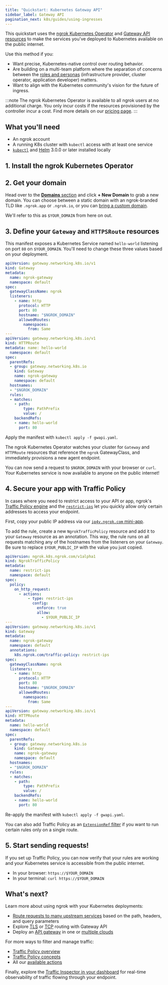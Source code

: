 ```yaml
---
title: "Quickstart: Kubernetes Gateway API"
sidebar_label: Gateway API
pagination_next: k8s/guides/using-ingresses
---
```




This quickstart uses the [ngrok Kubernetes Operator](/docs/k8s) and [Gateway API resources](https://gateway-api.sigs.k8s.io/) to make the services you've deployed to Kubernetes available on the public internet.

Use this method if you:

- Want precise, Kubernetes-native control over routing behavior.
- Are building on a multi-team platform where the separation of concerns between the [roles and personas](https://gateway-api.sigs.k8s.io/concepts/roles-and-personas/) (infrastructure provider, cluster operator, application developer) matters.
- Want to align with the Kubernetes community's vision for the future of ingress.

:::note
The ngrok Kubernetes Operator is available to all ngrok users at no additional charge.
You only incur costs if the resources provisioned by the controller incur a cost.
Find more details on our [pricing page](https://ngrok.com/pricing).
:::

## What you'll need

- An ngrok account
- A running K8s cluster with `kubectl` access with at least one service
- [`kubectl`](https://kubernetes.io/docs/reference/kubectl/) and [Helm](https://helm.sh/docs/intro/install/) 3.0.0 or later installed locally

## 1. Install the ngrok Kubernetes Operator

<K8sSetup />
<K8sGWAPI />
<K8sInstall />

## 2. Get your domain

Head over to the [**Domains** section](https://dashboard.ngrok.com/domains) and click **+ New Domain** to grab a new domain.
You can choose between a static domain with an ngrok-branded TLD like `.ngrok.app` or `.ngrok.io`, or you can [bring a custom domain](/docs/universal-gateway/custom-domains/).

We'll refer to this as `$YOUR_DOMAIN` from here on out.

## 3. Define your `Gateway` and `HTTPSRoute` resources

This manifest exposes a Kubernetes Service named `hello-world` listening on port `80` on `$YOUR_DOMAIN`.
You'll need to change these three values based on your deployment.

```yaml title="gwapi.yaml"
apiVersion: gateway.networking.k8s.io/v1
kind: Gateway
metadata:
  name: ngrok-gateway
  namespace: default
spec:
  gatewayClassName: ngrok
  listeners:
    - name: http
      protocol: HTTP
      port: 80
      hostname: "$NGROK_DOMAIN"
      allowedRoutes:
        namespaces:
          from: Same
---
apiVersion: gateway.networking.k8s.io/v1
kind: HTTPRoute
metadata: name: hello-world
  namespace: default
spec:
  parentRefs:
  - group: gateway.networking.k8s.io
    kind: Gateway
    name: ngrok-gateway
    namespace: default
  hostnames:
  - "$NGROK_DOMAIN"
  rules:
  - matches:
    - path:
        type: PathPrefix
        value: /
    backendRefs:
    - name: hello-world
      port: 80
```

Apply the manifest with `kubectl apply -f gwapi.yaml`.

The ngrok Kubernetes Operator watches your cluster for `Gateway` and `HTTPRoute` resources that reference the `ngrok` GatewayClass, and immediately provisions a new agent endpoint.

You can now send a request to `$NGROK_DOMAIN` with your browser or `curl`.
Your Kubernetes service is now available to anyone on the public internet!

## 4. Secure your app with Traffic Policy

In cases where you need to restrict access to your API or app, ngrok's [Traffic Policy engine](/docs/traffic-policy) and the [`restrict-ips`](/docs/traffic-policy/actions/restrict-ips) let you quickly allow only certain addresses to access your endpoint.

First, copy your public IP address via our [`ip4v.ngrok.com` mini-app](https://ipv4.ngrok.com/).

To add the rule, create a new `NgrokTrafficPolicy` resource and add it to your `Gateway` resource as an annotation.
This way, the rule runs on all requests matching any of the hostnames from the listeners on your `Gateway`.
Be sure to replace `$YOUR_PUBLIC_IP` with the value you just copied.

```yaml title="gwapi.yaml"
apiVersion: ngrok.k8s.ngrok.com/v1alpha1
kind: NgrokTrafficPolicy
metadata:
  name: restrict-ips
  namespace: default
spec:
  policy:
    on_http_request:
      - actions:
          - type: restrict-ips
            config:
              enforce: true
              allow:
                - $YOUR_PUBLIC_IP
---
apiVersion: gateway.networking.k8s.io/v1
kind: Gateway
metadata:
  name: ngrok-gateway
  namespace: default
  annotations:
    k8s.ngrok.com/traffic-policy: restrict-ips
spec:
  gatewayClassName: ngrok
  listeners:
    - name: http
      protocol: HTTP
      port: 80
      hostname: "$NGROK_DOMAIN"
      allowedRoutes:
        namespaces:
          from: Same
---
apiVersion: gateway.networking.k8s.io/v1
kind: HTTPRoute
metadata:
  name: hello-world
  namespace: default
spec:
  parentRefs:
  - group: gateway.networking.k8s.io
    kind: Gateway
    name: ngrok-gateway
    namespace: default
  hostnames:
  - "$NGROK_DOMAIN"
  rules:
  - matches:
    - path:
        type: PathPrefix
        value: /
    backendRefs:
    - name: hello-world
      port: 80
```

Re-apply the manifest with `kubectl apply -f gwapi.yaml`.

You can also add Traffic Policy as an [`ExtensionRef` filter](/docs/k8s/guides/using-gwapi/#use-ngroktrafficpolicy-on-httproutes) if you want to run certain rules only on a single route.

## 5. Start sending requests!

If you set up Traffic Policy, you can now verify that your rules are working and your Kubernetes service is accessible from the public internet.

- In your browser: `https://$YOUR_DOMAIN`
- In your terminal: `curl https://$YOUR_DOMAIN`

## What's next?

Learn more about using ngrok with your Kubernetes deployments:

- [Route requests to many upstream services](/docs/k8s/guides/how-to/request-routing/) based on the path, headers, and query parameters
- Explore [TLS](/docs/k8s/guides/how-to/tls-routing/) or [TCP](/docs/k8s/guides/how-to/tcp-routing/) routing with Gateway API
- Deploy an [API gateway](/docs/guides/api-gateway/kubernetes/) in one or [multiple clouds](/docs/guides/api-gateway/multicloud/)

For more ways to filter and manage traffic:

- [Traffic Policy overview](/docs/traffic-policy)
- [Traffic Policy concepts](/docs/traffic-policy/concepts/)
- All our [available actions](/docs/traffic-policy/actions/)

Finally, explore the [Traffic Inspector in your dashboard](https://dashboard.ngrok.com/traffic-inspector) for real-time observability of traffic flowing through your endpoint.
